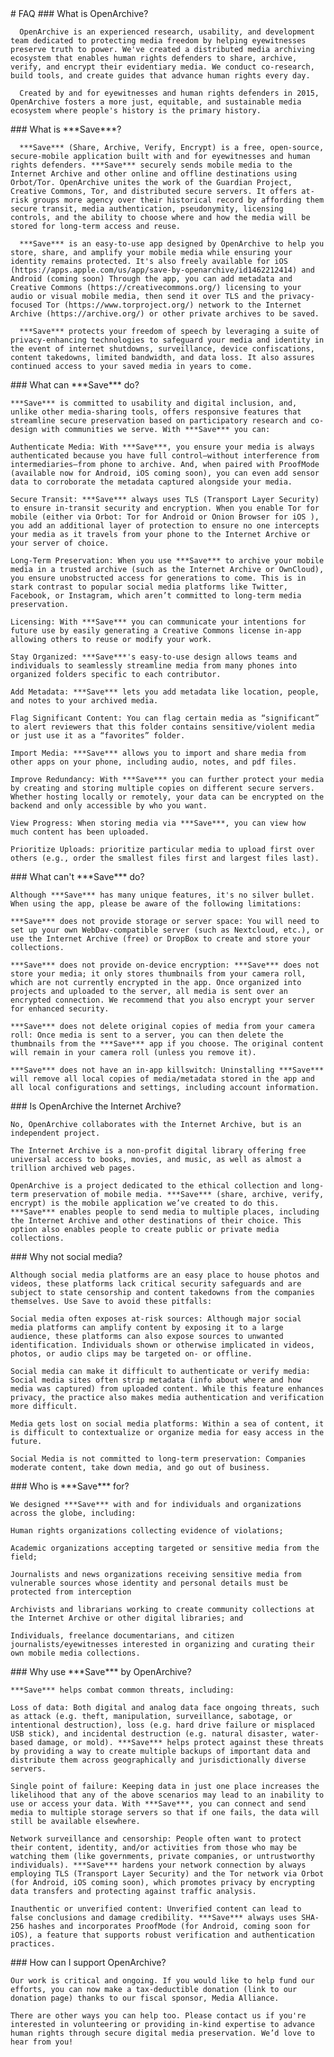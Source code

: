 
<HeaderSection>
  # FAQ

</HeaderSection>

<QuestionsSection>
  <QuestionItem>
      ### What is OpenArchive?

      OpenArchive is an experienced research, usability, and development team dedicated to protecting media freedom by helping eyewitnesses preserve truth to power. We've created a distributed media archiving ecosystem that enables human rights defenders to share, archive, verify, and encrypt their evidentiary media. We conduct co-research, build tools, and create guides that advance human rights every day.

      Created by and for eyewitnesses and human rights defenders in 2015, OpenArchive fosters a more just, equitable, and sustainable media ecosystem where people's history is the primary history.

  </QuestionItem>

  <QuestionItem>
      ### What is ***Save***?

      ***Save*** (Share, Archive, Verify, Encrypt) is a free, open-source, secure-mobile application built with and for eyewitnesses and human rights defenders. ***Save*** securely sends mobile media to the Internet Archive and other online and offline destinations using Orbot/Tor. OpenArchive unites the work of the Guardian Project, Creative Commons, Tor, and distributed secure servers. It offers at-risk groups more agency over their historical record by affording them secure transit, media authentication, pseudonymity, licensing controls, and the ability to choose where and how the media will be stored for long-term access and reuse.

      ***Save*** is an easy-to-use app designed by OpenArchive to help you store, share, and amplify your mobile media while ensuring your identity remains protected. It's also freely available for iOS (https://apps.apple.com/us/app/save-by-openarchive/id1462212414) and Android (coming soon) Through the app, you can add metadata and Creative Commons (https://creativecommons.org/) licensing to your audio or visual mobile media, then send it over TLS and the privacy-focused Tor (https://www.torproject.org/) network to the Internet Archive (https://archive.org/) or other private archives to be saved.

      ***Save*** protects your freedom of speech by leveraging a suite of privacy-enhancing technologies to safeguard your media and identity in the event of internet shutdowns, surveillance, device confiscations, content takedowns, limited bandwidth, and data loss. It also assures continued access to your saved media in years to come.

  </QuestionItem>
  <QuestionItem>
    ### What can ***Save*** do?

    ***Save*** is committed to usability and digital inclusion, and, unlike other media-sharing tools, offers responsive features that streamline secure preservation based on participatory research and co-design with communities we serve. With ***Save*** you can:

    Authenticate Media: With ***Save***, you ensure your media is always authenticated because you have full control—without interference from intermediaries—from phone to archive. And, when paired with ProofMode (available now for Android, iOS coming soon), you can even add sensor data to corroborate the metadata captured alongside your media.

    Secure Transit: ***Save*** always uses TLS (Transport Layer Security) to ensure in-transit security and encryption. When you enable Tor for mobile (either via Orbot: Tor for Android or Onion Browser for iOS ), you add an additional layer of protection to ensure no one intercepts your media as it travels from your phone to the Internet Archive or your server of choice.

    Long-Term Preservation: When you use ***Save*** to archive your mobile media in a trusted archive (such as the Internet Archive or OwnCloud), you ensure unobstructed access for generations to come. This is in stark contrast to popular social media platforms like Twitter, Facebook, or Instagram, which aren’t committed to long-term media preservation.

    Licensing: With ***Save*** you can communicate your intentions for future use by easily generating a Creative Commons license in-app allowing others to reuse or modify your work.

    Stay Organized: ***Save***'s easy-to-use design allows teams and individuals to seamlessly streamline media from many phones into organized folders specific to each contributor.

    Add Metadata: ***Save*** lets you add metadata like location, people, and notes to your archived media.

    Flag Significant Content: You can flag certain media as “significant” to alert reviewers that this folder contains sensitive/violent media or just use it as a “favorites” folder.

    Import Media: ***Save*** allows you to import and share media from other apps on your phone, including audio, notes, and pdf files.

    Improve Redundancy: With ***Save*** you can further protect your media by creating and storing multiple copies on different secure servers. Whether hosting locally or remotely, your data can be encrypted on the backend and only accessible by who you want.

    View Progress: When storing media via ***Save***, you can view how much content has been uploaded.

    Prioritize Uploads: prioritize particular media to upload first over others (e.g., order the smallest files first and largest files last).

  </QuestionItem>
  <QuestionItem>
    ### What can't ***Save*** do?

    Although ***Save*** has many unique features, it's no silver bullet. When using the app, please be aware of the following limitations:

    ***Save*** does not provide storage or server space: You will need to set up your own WebDav-compatible server (such as Nextcloud, etc.), or use the Internet Archive (free) or DropBox to create and store your collections.

    ***Save*** does not provide on-device encryption: ***Save*** does not store your media; it only stores thumbnails from your camera roll, which are not currently encrypted in the app. Once organized into projects and uploaded to the server, all media is sent over an encrypted connection. We recommend that you also encrypt your server for enhanced security.

    ***Save*** does not delete original copies of media from your camera roll: Once media is sent to a server, you can then delete the thumbnails from the ***Save*** app if you choose. The original content will remain in your camera roll (unless you remove it).

    ***Save*** does not have an in-app killswitch: Uninstalling ***Save*** will remove all local copies of media/metadata stored in the app and all local configurations and settings, including account information.

  </QuestionItem>
  <QuestionItem>
    ### Is OpenArchive the Internet Archive?

    No, OpenArchive collaborates with the Internet Archive, but is an independent project.

    The Internet Archive is a non-profit digital library offering free universal access to books, movies, and music, as well as almost a trillion archived web pages.

    OpenArchive is a project dedicated to the ethical collection and long-term preservation of mobile media. ***Save*** (share, archive, verify, encrypt) is the mobile application we’ve created to do this. ***Save*** enables people to send media to multiple places, including the Internet Archive and other destinations of their choice. This option also enables people to create public or private media collections.

  </QuestionItem>
  <QuestionItem>
    ### Why not social media?

    Although social media platforms are an easy place to house photos and videos, these platforms lack critical security safeguards and are subject to state censorship and content takedowns from the companies themselves. Use Save to avoid these pitfalls:

    Social media often exposes at-risk sources: Although major social media platforms can amplify content by exposing it to a large audience, these platforms can also expose sources to unwanted identification. Individuals shown or otherwise implicated in videos, photos, or audio clips may be targeted on- or offline.

    Social media can make it difficult to authenticate or verify media: Social media sites often strip metadata (info about where and how media was captured) from uploaded content. While this feature enhances privacy, the practice also makes media authentication and verification more difficult.

    Media gets lost on social media platforms: Within a sea of content, it is difficult to contextualize or organize media for easy access in the future.

    Social Media is not committed to long-term preservation: Companies moderate content, take down media, and go out of business.

  </QuestionItem>
  <QuestionItem>
    ### Who is ***Save*** for?

    We designed ***Save*** with and for individuals and organizations across the globe, including:

    Human rights organizations collecting evidence of violations;

    Academic organizations accepting targeted or sensitive media from the field;

    Journalists and news organizations receiving sensitive media from vulnerable sources whose identity and personal details must be protected from interception

    Archivists and librarians working to create community collections at the Internet Archive or other digital libraries; and

    Individuals, freelance documentarians, and citizen journalists/eyewitnesses interested in organizing and curating their own mobile media collections.

  </QuestionItem>
  <QuestionItem>
    ### Why use ***Save*** by OpenArchive?

    ***Save*** helps combat common threats, including:

    Loss of data: Both digital and analog data face ongoing threats, such as attack (e.g. theft, manipulation, surveillance, sabotage, or intentional destruction), loss (e.g. hard drive failure or misplaced USB stick), and incidental destruction (e.g. natural disaster, water-based damage, or mold). ***Save*** helps protect against these threats by providing a way to create multiple backups of important data and distribute them across geographically and jurisdictionally diverse servers.

    Single point of failure: Keeping data in just one place increases the likelihood that any of the above scenarios may lead to an inability to use or access your data. With ***Save***, you can connect and send media to multiple storage servers so that if one fails, the data will still be available elsewhere.

    Network surveillance and censorship: People often want to protect their content, identity, and/or activities from those who may be watching them (like governments, private companies, or untrustworthy individuals). ***Save*** hardens your network connection by always employing TLS (Transport Layer Security) and the Tor network via Orbot (for Android, iOS coming soon), which promotes privacy by encrypting data transfers and protecting against traffic analysis.

    Inauthentic or unverified content: Unverified content can lead to false conclusions and damage credibility. ***Save*** always uses SHA-256 hashes and incorporates ProofMode (for Android, coming soon for iOS), a feature that supports robust verification and authentication practices.

  </QuestionItem>
  <QuestionItem>
    ### How can I support OpenArchive?

    Our work is critical and ongoing. If you would like to help fund our efforts, you can now make a tax-deductible donation (link to our donation page) thanks to our fiscal sponsor, Media Alliance.

    There are other ways you can help too. Please contact us if you're interested in volunteering or providing in-kind expertise to advance human rights through secure digital media preservation. We’d love to hear from you!

  </QuestionItem>
</QuestionsSection>
<ContactUsSection />
